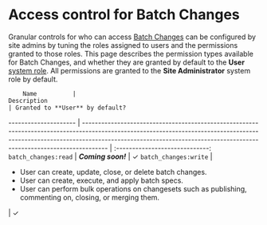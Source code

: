 # Access control for Batch Changes

Granular controls for who can access [Batch Changes](/batch_changes/) can be configured by site admins by tuning the roles assigned to users and the permissions granted to those roles. This page describes the permission types available for Batch Changes, and whether they are granted by default to the **User** [system role](/admin/access_control#system-roles). All permissions are granted to the **Site Administrator** system role by default.

        Name          |                                                                                                                    Description                                                                                                                     | Granted to **User** by default?
--------------------- | -------------------------------------------------------------------------------------------------------------------------------------------------------------------------------------------------------------------------------------------------- | :-----------------------------:
`batch_changes:read`  | **_Coming soon!_**                                                                                                                                                                                                                                 |                ✓
`batch_changes:write` | <ul><li>User can create, update, close, or delete batch changes.</li><li>User can create, execute, and apply batch specs.</li><li>User can perform bulk operations on changesets such as publishing, commenting on, closing, or merging them.</li></ul> |                ✓
